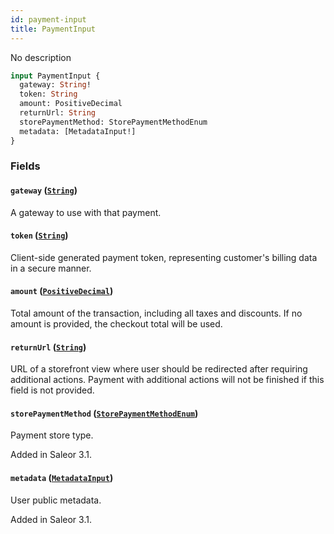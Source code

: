 ```yaml
---
id: payment-input
title: PaymentInput
---
```



No description

```graphql
input PaymentInput {
  gateway: String!
  token: String
  amount: PositiveDecimal
  returnUrl: String
  storePaymentMethod: StorePaymentMethodEnum
  metadata: [MetadataInput!]
}
```


### Fields

#### `gateway` ([`String`](../../../developer/api-reference/scalars/string))

A gateway to use with that payment.


#### `token` ([`String`](../../../developer/api-reference/scalars/string))

Client-side generated payment token, representing customer's billing data in a secure manner.


#### `amount` ([`PositiveDecimal`](../../../developer/api-reference/scalars/positive-decimal))

Total amount of the transaction, including all taxes and discounts. If no amount is provided, the checkout total will be used.


#### `returnUrl` ([`String`](../../../developer/api-reference/scalars/string))

URL of a storefront view where user should be redirected after requiring additional actions. Payment with additional actions will not be finished if this field is not provided.


#### `storePaymentMethod` ([`StorePaymentMethodEnum`](../../../developer/api-reference/enums/store-payment-method-enum))

Payment store type.

Added in Saleor 3.1.


#### `metadata` ([`MetadataInput`](../../../developer/api-reference/inputs/metadata-input))

User public metadata.

Added in Saleor 3.1.




